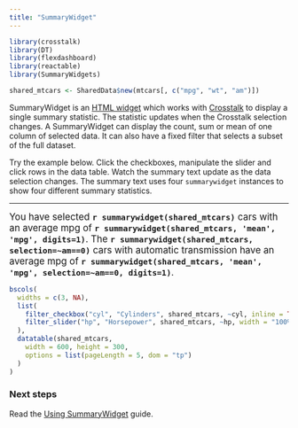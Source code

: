 ```yaml
---
title: "SummaryWidget"
---
```


```r
library(crosstalk)
library(DT)
library(flexdashboard)
library(reactable)
library(SummaryWidgets)

shared_mtcars <- SharedData$new(mtcars[, c("mpg", "wt", "am")])
```

SummaryWidget is an [HTML widget](http://www.htmlwidgets.org) which works with
[Crosstalk](https://rstudio.github.io/crosstalk/index.html) to display a single
summary statistic. The statistic updates when the Crosstalk selection changes. A SummaryWidget can display the count, sum or mean of one column of selected data. 
It can also have a fixed filter that selects a subset of the full dataset.

Try the example below. Click the checkboxes, manipulate the slider and
click rows in the data table. Watch the summary text update as the data selection changes.
The summary text uses four `summarywidget` instances to show four different summary statistics. 

-----

<big>You have selected **`r summarywidget(shared_mtcars)`** cars with an average mpg of
**`r summarywidget(shared_mtcars, 'mean', 'mpg', digits=1)`**. 
The **`r summarywidget(shared_mtcars, selection=~am==0)`** cars with automatic
transmission have an average mpg of 
**`r summarywidget(shared_mtcars, 'mean', 'mpg', selection=~am==0, digits=1)`**.</big>


```r
bscols(
  widths = c(3, NA),
  list(
    filter_checkbox("cyl", "Cylinders", shared_mtcars, ~cyl, inline = TRUE),
    filter_slider("hp", "Horsepower", shared_mtcars, ~hp, width = "100%")
  ),
  datatable(shared_mtcars,
    width = 600, height = 300,
    options = list(pageLength = 5, dom = "tp")
  )
)
```

### Next steps

Read the [Using SummaryWidget](using.html) guide.
